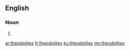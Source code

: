 {{also|théodolites}}
==English==

===Noun===
{{head|en|noun plural form}}

# {{plural of|theodolite|lang=en}}

[[ar:theodolites]]
[[fr:theodolites]]
[[ku:theodolites]]
[[my:theodolites]]